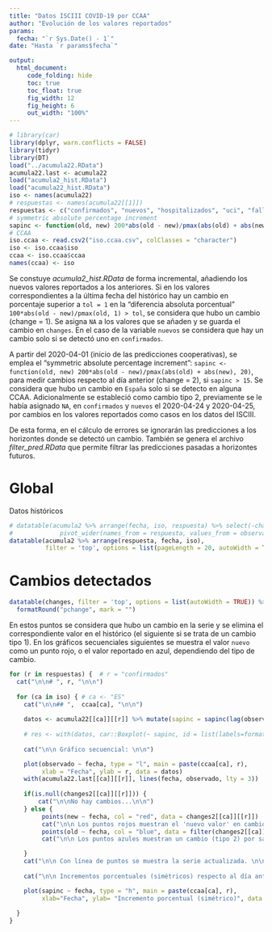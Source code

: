 ```yaml
---
title: "Datos ISCIII COVID-19 por CCAA"
author: "Evolución de los valores reportados"
params: 
  fecha: "`r Sys.Date() - 1`" 
date: "Hasta `r params$fecha`"

output:
  html_document:
     code_folding: hide
     toc: true
     toc_float: true
     fig_width: 12
     fig_height: 6  
     out_width: "100%"    
---
```



```r
# library(car)
library(dplyr, warn.conflicts = FALSE)
library(tidyr)
library(DT)
load("../acumula22.RData")
acumula22.last <- acumula22
load("acumula2_hist.RData")
load("acumula22_hist.RData")
iso <- names(acumula22)
# respuestas <- names(acumula22[[1]])
respuestas <- c("confirmados", "nuevos", "hospitalizados", "uci", "fallecidos")
# symmetric absolute percentage increment
sapinc <- function(old, new) 200*abs(old - new)/pmax(abs(old) + abs(new), 2)
# CCAA
iso.ccaa <- read.csv2("iso.ccaa.csv", colClasses = "character")
iso <- iso.ccaa$iso
ccaa <- iso.ccaa$ccaa
names(ccaa) <- iso
```


Se constuye *acumula2_hist.RData* de forma incremental, añadiendo los nuevos valores reportados 
a los anteriores.
Si en los valores correspondientes a la última fecha del histórico 
hay un cambio en porcentaje superior a `tol = 1` en la "diferencia absoluta porcentual" 
`100*abs(old - new)/pmax(old, 1) > tol`, se considera que hubo un cambio (change = 1). 
Se asigna `NA` a los valores que se añaden y se guarda el cambio en `changes`.
En el caso de la variable `nuevos` se considera que hay un cambio solo si se
detectó uno en `confirmados`.

A partir del 2020-04-01 (inicio de las predicciones cooperativas), 
se emplea el "symmetric absolute percentage increment":
`sapinc <- function(old, new) 200*abs(old - new)/pmax(abs(old) + abs(new), 20)`,
para medir cambios respecto al día anterior (change = 2), si `sapinc > 15`.
Se considera que hubo un cambio en `España` solo si se detecto en alguna CCAA.
Adicionalmente se estableció como cambio tipo 2, previamente se le había asignado `NA`, 
en `confirmados` y `nuevos` el 2020-04-24 y 2020-04-25, por cambios
en los valores reportados como casos en los datos del ISCIII.

De esta forma, en el cálculo de errores se ignorarán las predicciones a los horizontes 
donde se detectó un cambio. 
También se genera el archivo *filter_pred.RData* que permite filtrar las predicciones pasadas 
a horizontes futuros.


# Global 

Datos históricos

```r
# datatable(acumula2 %>% arrange(fecha, iso, respuesta) %>% select(-change) %>%
#             pivot_wider(names_from = respuesta, values_from = observado), 
datatable(acumula2 %>% arrange(respuesta, fecha, iso), 
          filter = 'top', options = list(pageLength = 20, autoWidth = TRUE))
```


# Cambios detectados 


```r
datatable(changes, filter = 'top', options = list(autoWidth = TRUE)) %>%
  formatRound("pchange", mark = "")
```


En estos puntos se considera que hubo un cambio en la serie y se elimina
el correspondiente valor en el histórico (el siguiente si se trata de un cambio tipo 1). 
En los gráficos secuenciales siguientes
se muestra el valor `nuevo` como un punto rojo, 
o el valor reportado en azul, dependiendo del tipo de cambio.


```r
for (r in respuestas) {  # r = "confirmados"
  cat("\n\n# ", r, "\n\n") 
  
  for (ca in iso) { # ca <- "ES"
    cat("\n\n## ",  ccaa[ca], "\n\n")
  
    datos <- acumula22[[ca]][[r]] %>% mutate(sapinc = sapinc(lag(observado), observado))
    
    # res <- with(datos, car::Boxplot(~ sapinc, id = list(labels=format(fecha[!is.na(sapinc)]))))
   
    cat("\n\n Gráfico secuencial: \n\n") 

    plot(observado ~ fecha, type = "l", main = paste(ccaa[ca], r), 
         xlab = "Fecha", ylab = r, data = datos)
    with(acumula22.last[[ca]][[r]], lines(fecha, observado, lty = 3))
    
    if(is.null(changes2[[ca]][[r]])) {
        cat("\n\nNo hay cambios...\n\n") 
    } else {
         points(new ~ fecha, col = "red", data = changes2[[ca]][[r]])
         cat("\n\n Los puntos rojos muestran el 'nuevo valor' en cambios (tipo 1).\n\n") 
         points(old ~ fecha, col = "blue", data = filter(changes2[[ca]][[r]], change == 2))
         cat("\n\n Los puntos azules muestran un cambio (tipo 2) por salto.\n\n") 

    }
    cat("\n\n Con línea de puntos se muestra la serie actualizada. \n\n") 
    
    cat("\n\n Incrementos porcentuales (simétricos) respecto al día anterior (a partir de 2020-04-01): \n\n") 

    plot(sapinc ~ fecha, type = "h", main = paste(ccaa[ca], r), 
         xlab="Fecha", ylab= "Incremento porcentual (simétrico)", data = filter(datos, fecha >= as.Date("2020-04-01")) )    
    
  }
}
```

